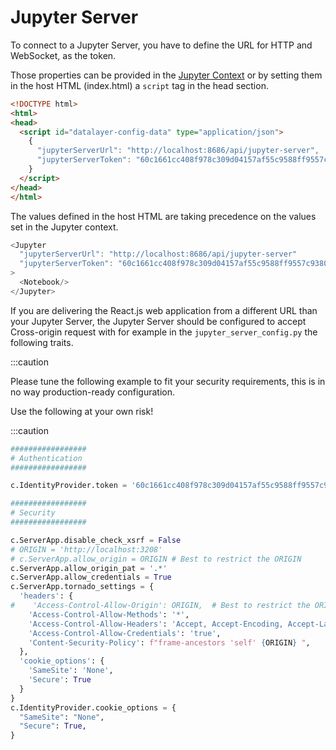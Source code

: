 # Jupyter Server

To connect to a Jupyter Server, you have to define the URL for HTTP and WebSocket, as the token.

Those properties can be provided in the [Jupyter Context](/docs/components/context) or by setting them in the host HTML (index.html) a `script` tag in the head section.

```html
<!DOCTYPE html>
<html>
<head>
  <script id="datalayer-config-data" type="application/json">
    {
      "jupyterServerUrl": "http://localhost:8686/api/jupyter-server",
      "jupyterServerToken": "60c1661cc408f978c309d04157af55c9588ff9557c9380e4fb50785750703da6"
    }
  </script>
</head>
</html>
```

The values defined in the host HTML are taking precedence on the values set in the Jupyter context.

```ts
<Jupyter
  "jupyterServerUrl": "http://localhost:8686/api/jupyter-server"
  "jupyterServerToken": "60c1661cc408f978c309d04157af55c9588ff9557c9380e4fb50785750703da6"
>
  <Notebook/>
</Jupyter>
```

If you are delivering the React.js web application from a different URL than your Jupyter Server, the Jupyter Server should be configured to accept Cross-origin request with for example in the `jupyter_server_config.py` the following traits.

:::caution

Please tune the following example to fit your security requirements, this is in no way production-ready configuration.

Use the following at your own risk!

:::caution

```py
#################
# Authentication
#################

c.IdentityProvider.token = '60c1661cc408f978c309d04157af55c9588ff9557c9380e4fb50785750703da6'

#################
# Security
#################

c.ServerApp.disable_check_xsrf = False
# ORIGIN = 'http://localhost:3208'
# c.ServerApp.allow_origin = ORIGIN # Best to restrict the ORIGIN
c.ServerApp.allow_origin_pat = '.*'
c.ServerApp.allow_credentials = True
c.ServerApp.tornado_settings = {
  'headers': {
#    'Access-Control-Allow-Origin': ORIGIN,  # Best to restrict the ORIGIN
    'Access-Control-Allow-Methods': '*',
    'Access-Control-Allow-Headers': 'Accept, Accept-Encoding, Accept-Language, Authorization, Cache-Control, Connection, Content-Type, Host, Origin, Pragma, Referer, sec-ch-ua, sec-ch-ua-mobile, sec-ch-ua-platform, Sec-Fetch-Dest, Sec-Fetch-Mode, Sec-Fetch-Site, Upgrade, User-Agent, X-XSRFToken, X-Datalayer, Expires',
    'Access-Control-Allow-Credentials': 'true',
    'Content-Security-Policy': f"frame-ancestors 'self' {ORIGIN} ",
  },
  'cookie_options': {
    'SameSite': 'None',
    'Secure': True
  }
}
c.IdentityProvider.cookie_options = {
  "SameSite": "None",
  "Secure": True,
}
```
